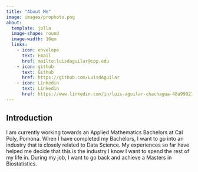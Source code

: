 ```yaml
---
title: "About Me"
image: images/prophoto.png
about:
  template: jolla
  image-shape: round
  image-width: 16em
  links: 
    - icon: envelope
      text: Email
      href: mailto:luisdaguilar@cpp.edu
    - icon: github
      text: Github
      href: https://github.com/LuisdAguilar
    - icon: Linkedin
      text: Linkedin
      href: https://www.linkedin.com/in/luis-aguilar-chachagua-48a990212/
---
```


## Introduction

I am currently working towards an Applied Mathematics Bachelors at Cal Poly, Pomona. When I have completed my Bachelors, I want to go into an industry that is closely related to Data Science. My experiences so far have helped me decide that this is the industry I know I want to spend the rest of my life in. During my job, I want to go back and achieve a Masters in Biostatistics. 

